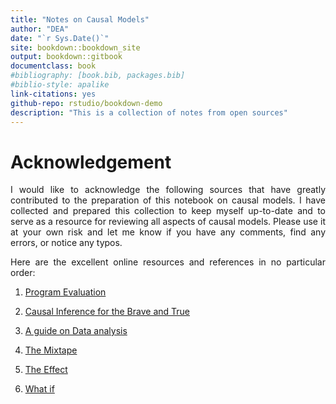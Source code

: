 ```yaml
--- 
title: "Notes on Causal Models"
author: "DEA"
date: "`r Sys.Date()`"
site: bookdown::bookdown_site
output: bookdown::gitbook
documentclass: book
#bibliography: [book.bib, packages.bib]
#biblio-style: apalike
link-citations: yes
github-repo: rstudio/bookdown-demo
description: "This is a collection of notes from open sources"
---
```


<style> 
body {text-align: justify} 
</style>

# Acknowledgement {-}

<div class="boxy">

I would like to acknowledge the following sources that have greatly contributed to the preparation of this notebook on causal models. I have collected and prepared this collection to keep myself up-to-date and to serve as a resource for reviewing all aspects of causal models. Please use it at your own risk and let me know if you have any comments, find any errors, or notice any typos.

Here are the excellent online resources and references in no particular order:


1. [Program Evaluation](https://evalf20.classes.andrewheiss.com/example/)

2. [Causal Inference for the Brave and True](https://matheusfacure.github.io/python-causality-handbook/)

3. [A guide on Data analysis](https://bookdown.org/mike/data_analysis/)

4. [The Mixtape](https://mixtape.scunning.com)

5. [The Effect](https://theeffectbook.net)

6. [What if](https://www.hsph.harvard.edu/miguel-hernan/wp-content/uploads/sites/1268/2024/01/hernanrobins_WhatIf_2jan24.pdf)



</div>

